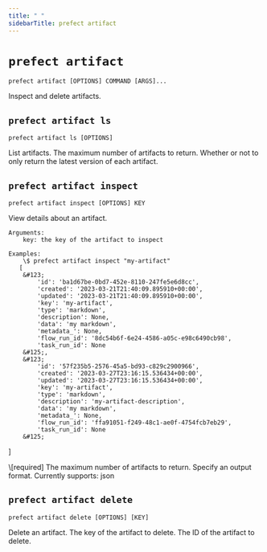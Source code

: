 ```yaml
---
title: " "
sidebarTitle: prefect artifact
---
```


# `prefect artifact`



```command
prefect artifact [OPTIONS] COMMAND [ARGS]...
```



<Info>
Inspect and delete artifacts.
</Info>








## `prefect artifact ls`



```command
prefect artifact ls [OPTIONS]
```



<Info>
List artifacts.
</Info>






<AccordionGroup>




<Accordion title="Options" defaultOpen>

<ResponseField name="--limit">
    The maximum number of artifacts to return.
</ResponseField>

<ResponseField name="--all">
    Whether or not to only return the latest version of each artifact.
</ResponseField>

</Accordion>

</AccordionGroup>



## `prefect artifact inspect`



```command
prefect artifact inspect [OPTIONS] KEY
```



<Info>
View details about an artifact.

    Arguments:
        key: the key of the artifact to inspect

    Examples:
        \$ prefect artifact inspect "my-artifact"
       [
        &#123;
            'id': 'ba1d67be-0bd7-452e-8110-247fe5e6d8cc',
            'created': '2023-03-21T21:40:09.895910+00:00',
            'updated': '2023-03-21T21:40:09.895910+00:00',
            'key': 'my-artifact',
            'type': 'markdown',
            'description': None,
            'data': 'my markdown',
            'metadata_': None,
            'flow_run_id': '8dc54b6f-6e24-4586-a05c-e98c6490cb98',
            'task_run_id': None
        &#125;,
        &#123;
            'id': '57f235b5-2576-45a5-bd93-c829c2900966',
            'created': '2023-03-27T23:16:15.536434+00:00',
            'updated': '2023-03-27T23:16:15.536434+00:00',
            'key': 'my-artifact',
            'type': 'markdown',
            'description': 'my-artifact-description',
            'data': 'my markdown',
            'metadata_': None,
            'flow_run_id': 'ffa91051-f249-48c1-ae0f-4754fcb7eb29',
            'task_run_id': None
        &#125;
]
</Info>






<AccordionGroup>


<Accordion title="Arguments" defaultOpen>
<ResponseField name="KEY" type="string" required>
    \[required]
</ResponseField>
</Accordion>



<Accordion title="Options" defaultOpen>

<ResponseField name="--limit">
    The maximum number of artifacts to return.
</ResponseField>

<ResponseField name="--output">
    Specify an output format. Currently supports: json
</ResponseField>

</Accordion>

</AccordionGroup>



## `prefect artifact delete`



```command
prefect artifact delete [OPTIONS] [KEY]
```



<Info>
Delete an artifact.
</Info>






<AccordionGroup>


<Accordion title="Arguments" defaultOpen>
<ResponseField name="KEY" type="string">
    The key of the artifact to delete.
</ResponseField>
</Accordion>



<Accordion title="Options" defaultOpen>

<ResponseField name="--id">
    The ID of the artifact to delete.
</ResponseField>

</Accordion>

</AccordionGroup>

